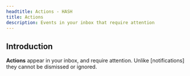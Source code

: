 ```yaml
---
headtitle: Actions - HASH
title: Actions
description: Events in your inbox that require attention
---
```


## Introduction

**Actions** appear in your inbox, and require attention. Unlike [notifications] they cannot be dismissed or ignored.